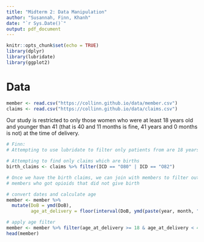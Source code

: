 ---
title: "Midterm 2: Data Manipulation"
author: "Susannah, Finn, Khanh"
date: "`r Sys.Date()`"
output: pdf_document
---

```{r setup, include=FALSE}
knitr::opts_chunk$set(echo = TRUE)
library(dplyr)
library(lubridate)
library(ggplot2)
```

# Data

```{r}
member <- read.csv("https://collinn.github.io/data/member.csv")
claims <- read.csv("https://collinn.github.io/data/claims.csv")
```

Our study is restricted to only those women who were at least 18 years old and younger than 41 (that is 40 and 11 months is fine, 41 years and 0 months is not) at the time of delivery.

```{r}
# Finn:
# Attempting to use lubridate to filter only patients from are 18 years old and younger than 41. 


```

```{r}
# Attempting to find only claims which are births 
birth_claims <- claims %>% filter(ICD == "O80" | ICD == "O82")

# Once we have the birth claims, we can join with members to filter out any
# members who got opioids that did not give birth


```

```{r}
# convert dates and calculate age
member <- member %>%
  mutate(DoB = ymd(DoB),
         age_at_delivery = floor(interval(DoB, ymd(paste(year, month, "01", sep="-"))) / years(1)))

# apply age filter
member <- member %>% filter(age_at_delivery >= 18 & age_at_delivery < 41)
head(member)
```

